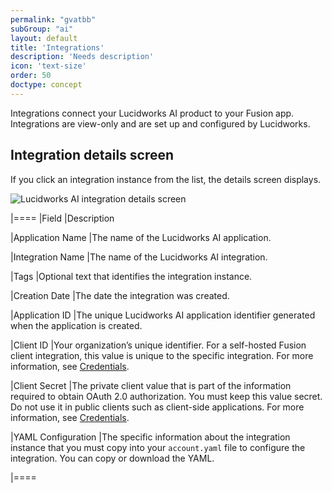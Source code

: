 ```yaml
---
permalink: "gvatbb"
subGroup: "ai"
layout: default
title: 'Integrations'
description: 'Needs description'
icon: 'text-size'
order: 50
doctype: concept
---
```


Integrations connect your Lucidworks AI product to your Fusion app. Integrations are view-only and are set up and configured by Lucidworks. 

## Integration details screen

If you click an integration instance from the list, the details screen displays.

![Lucidworks AI integration details screen](/assets/images/lw-platform/lw-ai/lw-ai-integration-details.png)

|====
|Field |Description 

|Application Name |The name of the Lucidworks AI application. 

|Integration Name |The name of the Lucidworks AI integration. 

|Tags |Optional text that identifies the integration instance.

|Creation Date |The date the integration was created.

|Application ID |The unique Lucidworks AI application identifier generated when the application is created.

|Client ID |Your organization’s unique identifier. For a self-hosted Fusion client integration, this value is unique to the specific integration. 
For more information, see [Credentials](/lw-platform/platform/oqzogo/apis-and-credentials#credentials).

|Client Secret |The private client value that is part of the information required to obtain OAuth 2.0 authorization. You must keep this value secret. Do not use it in public clients such as client-side applications.
For more information, see [Credentials](/lw-platform/platform/oqzogo/apis-and-credentials#credentials).

|YAML Configuration |The specific information about the integration instance that you must copy into your `account.yaml` file to configure the integration. You can copy or download the YAML.

|====

